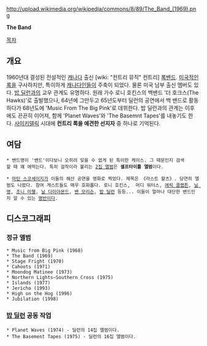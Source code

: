 http://upload.wikimedia.org/wikipedia/commons/8/89/The_Band_(1969).png

'''The Band'''

[[목차]]
== 개요 ==
1960년대 결성된 전설적인 [[캐나다]] 출신 [wiki: "컨트리 뮤직" 컨트리] [[록밴드]]. [[미국]]적인 [[록]]을 구사하지만, 특이하게 [[캐나다인]]들이 주축이 되었다. 물론 미국 남부 출신 멤버도 있다. [[밥 딜런]]과의 교우 관계도 유명하다. 원래 가수 로니 호킨스의 백밴드 '더 호크스(The Hawks)'로 출발했으나, 64년에 그만두고 65년도부터 딜런의 공연에서 백 밴드로 활동하다가 68년도에  'Music From The Big Pink'로 데뷔한다. 밥 딜런과의 관계는 이후에도 끈끈히 이어져, 함께 'Planet Waves'와 'The Basemnt Tapes'를 내놓기도 한다. [[사이키델릭]] 시대에 '''컨트리 록을 예견한 선지자''' 중 하나로 기억된다.

== 여담 ==
 * 밴드명이 '밴드'이다보니 오히려 잊을 수 없게 된 특이한 케이스. 그 때문인지 검색할 때 꽤 애먹는다. 특히 걸작이라 불리는 [http://downinthegroovemusic.files.wordpress.com/2013/09/the-band-4def7d2ee3e5e.jpg 2집 앨범]은 '''셀프타이틀 앨범'''이다.

 * [[마틴 스코세이지]]가 이들의 해산 공연을 영화로 찍었다. 제목은 《라스트 왈츠》. 당연히 앨범도 나왔다. 참여 게스트들도 매우 호화롭다. 로니 호킨스,  머디 워터스, [[에릭 클랩튼]], [[닐 영]], [[조니 미첼]], [[닐 다이아몬드]], [[밴 모리슨]], [[밥 딜런]] 등등... 이들이 얼마나 대단한 밴드인지 알 수 있는 [[명반]]이다.

== 디스코그래피 ==

=== 정규 앨범 ===
 * Music from Big Pink (1968)
 * The Band (1969)
 * Stage Fright (1970)
 * Cahoots (1971)
 * Moondog Matinee (1973)
 * Northern Lights–Southern Cross (1975)
 * Islands (1977)
 * Jericho (1993)
 * High on the Hog (1996)
 * Jubilation (1998)

=== [[밥 딜런]] 공동 작업 ===
 * Planet Waves (1974) - 딜런의 14집 앨범이다.
 * The Basement Tapes (1975) - 딜런의 16집 앨범이다.
